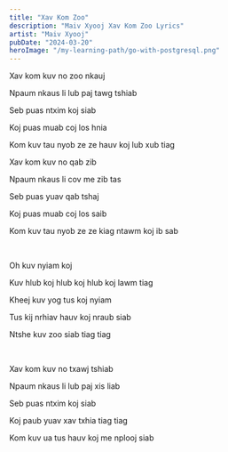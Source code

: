 ```yaml
---
title: "Xav Kom Zoo"
description: "Maiv Xyooj Xav Kom Zoo Lyrics"
artist: "Maiv Xyooj"
pubDate: "2024-03-20"
heroImage: "/my-learning-path/go-with-postgresql.png"
---
```


Xav kom kuv no zoo nkauj

Npaum nkaus li lub paj tawg tshiab

Seb puas ntxim koj siab

Koj puas muab coj los hnia

Kom kuv tau nyob ze ze hauv koj lub xub tiag

Xav kom kuv no qab zib

Npaum nkaus li cov me zib tas

Seb puas yuav qab tshaj

Koj puas muab coj los saib

Kom kuv tau nyob ze ze kiag ntawm koj ib sab

<br />

Oh kuv nyiam koj

Kuv hlub koj hlub koj hlub koj lawm tiag

Kheej kuv yog tus koj nyiam

Tus kij nrhiav hauv koj nraub siab

Ntshe kuv zoo siab tiag tiag

<br />

Xav kom kuv no txawj tshiab

Npaum nkaus li lub paj xis liab

Seb puas ntxim koj siab

Koj paub yuav xav txhia tiag tiag

Kom kuv ua tus hauv koj me nplooj siab
